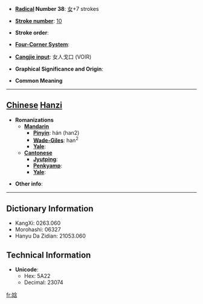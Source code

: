 * '''[[Wiktionary:Chinese radical index| Radical]] Number 38''': [[Wiktionary:Chinese radical index 女|女]]+7 strokes

* '''[[Wiktionary:Chinese total strokes index|Stroke number]]''': [[Wiktionary:Chinese total strokes index 10|10]]

* '''Stroke order''': 

* '''[[Wiktionary:Chinese four corner index|Four-Corner System]]''': 

* '''[[Wiktionary:Chinese Cangjie index|Cangjie input]]''': 女人戈口 (VOIR)

* '''Graphical Significance and Origin''': 

* '''Common Meaning'''

----

== [[Chinese]] [[Hanzi]] ==

* '''Romanizations'''
** '''[[Mandarin]]'''
*** '''[[Pinyin]]''': hán (han2)
*** '''[[Wade-Giles]]''': han<sup>2</sup>
*** '''[[Yale]]''': 
** '''[[Cantonese]]'''
*** '''[[Jyutping]]''':
*** '''[[Penkyamp]]''': 
*** '''[[Yale]]''': 

* '''Other info''': 

----

== Dictionary Information ==

* KangXi: 0263.060
* Morohashi: 06327
* Hanyu Da Zidian: 21053.060

== Technical Information ==

* '''Unicode''':
** Hex: 5A22
** Decimal: 23074

[[fr:娢]]